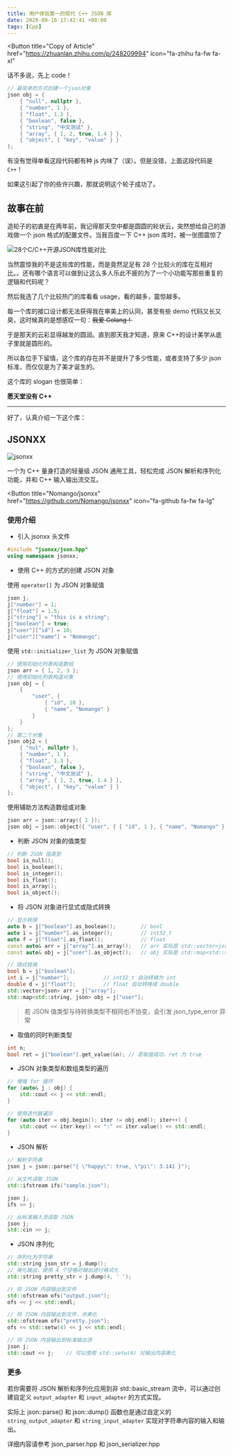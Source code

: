 ```yaml
---
title: 用户体验第一的现代 C++ JSON 库
date: 2020-09-16 17:42:41 +08:00
tags: [Cpp]
---
```



<Button
  title="Copy of Article"
  href="https://zhuanlan.zhihu.com/p/248209994"
  icon="fa-zhihu fa-fw fa-xl"
></Button>

话不多说，先上 code！

```cpp
// 最简单的方式创建一个json对象
json obj = {
    { "null", nullptr },
    { "number", 1 },
    { "float", 1.3 },
    { "boolean", false },
    { "string", "中文测试" },
    { "array", { 1, 2, true, 1.4 } },
    { "object", { "key", "value" } }
};
```

有没有觉得单看这段代码都有种 js 内味了（误）。但是没错，上面这段代码是`C++`！

如果这引起了你的些许兴趣，那就说明这个轮子成功了。

## 故事在前

造轮子的初衷是在两年前，我记得那天空中都是圆圆的轮状云，突然想给自己的游戏做一个 json 格式的配置文件。当我百度一下 C++ json 库时，被一张图震惊了

![28个C/C++开源JSON库性能对比](@assets/images/2020/jsonxx/json-lib-performance.png)

当然震惊我的不是这些库的性能，而是竟然足足有 28 个比较火的库在互相对比。。还有哪个语言可以做到让这么多人乐此不疲的为了一个小功能写那些重复的逻辑和代码呢？

然后我选了几个比较热门的库看看 usage，看的越多，震惊越多。

每一个库的接口设计都无法获得我在审美上的认同，甚至有些 demo 代码又长又臭，这时候真的是想感叹一句：~~我爱 Golang！~~

于是那天的云彩显得越发的圆润。直到那天我才知道，原来 C++的设计美学从底子里就是圆形的。

所以各位手下留情，这个库的存在并不是提升了多少性能，或者支持了多少 json 标准，而仅仅是为了美才诞生的。

这个库的 slogan 也很简单：

**愿天堂没有 C++**

---

好了，认真介绍一下这个库：

## JSONXX

![jsonxx](@assets/images/2020/jsonxx/logo.png)

一个为 C++ 量身打造的轻量级 JSON 通用工具，轻松完成 JSON 解析和序列化功能，并和 C++ 输入输出流交互。

<Button
  title="Nomango/jsonxx"
  href="https://github.com/Nomango/jsonxx"
  icon="fa-github fa-fw fa-lg"
></Button>

### 使用介绍

- 引入 jsonxx 头文件

```cpp
#include "jsonxx/json.hpp"
using namespace jsonxx;
```

- 使用 C++ 的方式的创建 JSON 对象

使用 `operator[]` 为 JSON 对象赋值

```cpp
json j;
j["number"] = 1;
j["float"] = 1.5;
j["string"] = "this is a string";
j["boolean"] = true;
j["user"]["id"] = 10;
j["user"]["name"] = "Nomango";
```

使用 `std::initializer_list` 为 JSON 对象赋值

```cpp
// 使用初始化列表构造数组
json arr = { 1, 2, 3 };
// 使用初始化列表构造对象
json obj = {
    {
        "user", {
            { "id", 10 },
            { "name", "Nomango" }
        }
    }
};
// 第二个对象
json obj2 = {
    { "nul", nullptr },
    { "number", 1 },
    { "float", 1.3 },
    { "boolean", false },
    { "string", "中文测试" },
    { "array", { 1, 2, true, 1.4 } },
    { "object", { "key", "value" } }
};
```

使用辅助方法构造数组或对象

```cpp
json arr = json::array({ 1 });
json obj = json::object({ "user", { { "id", 1 }, { "name", "Nomango" } } });
```

- 判断 JSON 对象的值类型

```cpp
// 判断 JSON 值类型
bool is_null();
bool is_boolean();
bool is_integer();
bool is_float();
bool is_array();
bool is_object();
```

- 将 JSON 对象进行显式或隐式转换

```cpp
// 显示转换
auto b = j["boolean"].as_boolean();        // bool
auto i = j["number"].as_integer();         // int32_t
auto f = j["float"].as_float();            // float
const auto& arr = j["array"].as_array();   // arr 实际是 std::vector<json> 类型
const auto& obj = j["user"].as_object();   // obj 实际是 std::map<std::string, json> 类型
```

```cpp
// 隐式转换
bool b = j["boolean"];
int i = j["number"];           // int32_t 自动转换为 int
double d = j["float"];         // float 自动转换成 double
std::vector<json> arr = j["array"];
std::map<std::string, json> obj = j["user"];
```

> 若 JSON 值类型与待转换类型不相同也不协变，会引发 json_type_error 异常

- 取值的同时判断类型

```cpp
int n;
bool ret = j["boolean"].get_value(&n); // 若取值成功，ret 为 true
```

- JSON 对象类型和数组类型的遍历

```cpp
// 增强 for 循环
for (auto& j : obj) {
    std::cout << j << std::endl;
}
```

```cpp
// 使用迭代器遍历
for (auto iter = obj.begin(); iter != obj.end(); iter++) {
    std::cout << iter.key() << ":" << iter.value() << std::endl;
}
```

- JSON 解析

```cpp
// 解析字符串
json j = json::parse("{ \"happy\": true, \"pi\": 3.141 }");
```

```cpp
// 从文件读取 JSON
std::ifstream ifs("sample.json");

json j;
ifs >> j;
```

```cpp
// 从标准输入流读取 JSON
json j;
std::cin >> j;
```

- JSON 序列化

```cpp
// 序列化为字符串
std::string json_str = j.dump();
// 美化输出，使用 4 个空格对输出进行格式化
std::string pretty_str = j.dump(4, ' ');
```

```cpp
// 将 JSON 内容输出到文件
std::ofstream ofs("output.json");
ofs << j << std::endl;
```

```cpp
// 将 JSON 内容输出到文件，并美化
std::ofstream ofs("pretty.json");
ofs << std::setw(4) << j << std::endl;
```

```cpp
// 将 JSON 内容输出到标准输出流
json j;
std::cout << j;    // 可以使用 std::setw(4) 对输出内容美化
```

### 更多

若你需要将 JSON 解析和序列化应用到非 std::basic_stream 流中，可以通过创建自定义 `output_adapter` 和 `input_adapter` 的方式实现。

实际上 json::parse() 和 json::dump() 函数也是通过自定义的 `string_output_adapter` 和 `string_input_adapter` 实现对字符串内容的输入和输出。

详细内容请参考 json_parser.hpp 和 json_serializer.hpp
